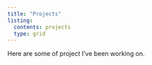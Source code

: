 ---
title: "Projects"
listing: 
  contents: projects
  type: grid
---

Here are some of project I've been working on. 
